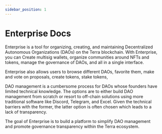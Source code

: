 ```yaml
---
sidebar_position: 1
---
```


# Enterprise Docs


Enterprise is a tool for organizing, creating, and maintaining Decentralized Autonomous Organizations (DAOs) on the Terra blockchain. With Enterprise, you can Create multisig wallets, organize communities around NFTs and tokens, manage the governance of DAOs, and all in a single interface. 

Enterprise also allows users to browse different DAOs, favorite them, make and vote on proposals, create tokens, stake tokens, 

DAO management is a cumbersome process for DAOs whose founders have limited technical knowledge. The options are to either build DAO management from scratch or resort to off-chain solutions using more traditional software like Discord, Telegram, and Excel. Given the technical barriers with the former, the latter option is often chosen which leads to a lack of transparency.

The goal of Enterprise is to build a platform to simplify DAO management and promote governance transparency within the Terra ecosystem.
